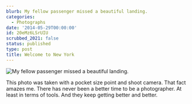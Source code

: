 ```yaml
---
blurb: My fellow passenger missed a beautiful landing.
categories:
  - Photographs
date: '2014-05-29T00:00:00'
id: 20eMz6LSrUIU
scrubbed_2021: false
status: published
type: post
title: Welcome to New York
---
```


![My fellow passenger missed a beautiful landing.](/aws-20140528--2210-01a.jpg) 

This photo was taken with a pocket size point and shoot camera. That fact amazes me. There has never been a better time to be a photographer. At least in terms of tools. And they keep getting better and better.
